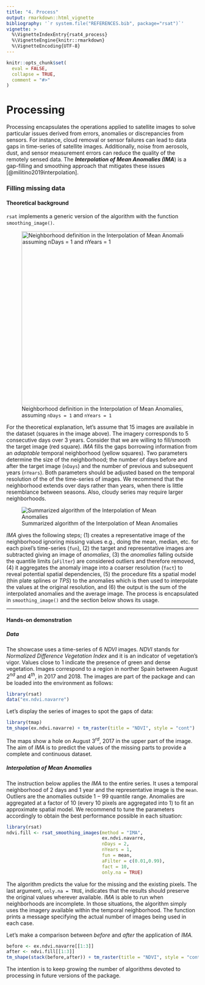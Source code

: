 ```yaml
---
title: "4. Process"
output: rmarkdown::html_vignette
bibliography: '`r system.file("REFERENCES.bib", package="rsat")`'
vignette: >
  %\VignetteIndexEntry{rsat4_process}
  %\VignetteEngine{knitr::rmarkdown}
  %\VignetteEncoding{UTF-8}
---
```


```r
knitr::opts_chunk$set(
  eval = FALSE,
  collapse = TRUE,
  comment = "#>"
)
```

# Processing

Processing encapsulates the operations applied to satellite images to solve particular issues derived from errors, anomalies or discrepancies from sensors. For instance, cloud removal or sensor failures can lead to data gaps in time-series of satellite images. Additionally, noise from aerosols, dust, and sensor measurement errors can reduce the quality of the remotely sensed data. The ***Interpolation of Mean Anomalies (IMA***) is a gap-filling and smoothing approach that mitigates these issues [@militino2019interpolation].

### Filling missing data {#filling}

#### Theoretical background

`rsat` implements a generic version of the algorithm with the function `smoothing_image()`.

![Neighborhood definition in the Interpolation of Mean Anomalies, assuming `nDays = 1` and `nYears = 1`](images/neighborhood_ima.png "Neighborhood defintion in IMA"){width="456"}

For the theoretical explanation, let's assume that $15$ images are available in the dataset (squares in the image above). The imagery corresponds to $5$ consecutive days over $3$ years. Consider that we are willing to fill/smooth the target image (red square). *IMA* fills the gaps borrowing information from an *adaptable* temporal neighborhood (yellow squares). Two parameters determine the size of the neighborhood; the number of days before and after the target image (`nDays`) and the number of previous and subsequent years (`nYears`). Both parameters should be adjusted based on the temporal resolution of the of the time-series of images. We recommend that the neighborhood extends over days rather than years, when there is little resemblance between seasons. Also, cloudy series may require larger neighborhoods.

![Summarized algorithm of the Interpolation of Mean Anomalies](images/ima_technique.png "IMA summarized algorithm")

*IMA* gives the following steps; (1) creates a representative image of the neighborhood ignoring missing values e.g., doing the mean, median, etc. for each pixel's time-series (`fun`), (2) the target and representative images are subtracted giving an image of *anomalies*, (3) the *anomalies* falling outside the quantile limits (`aFilter`) are considered outliers and therefore removed, (4) it aggregates the anomaly image into a coarser resolution (`fact`) to reveal potential spatial dependencies, (5) the procedure fits a spatial model (thin plate splines or *TPS*) to the anomalies which is then used to interpolate the values at the original resolution, and (6) the output is the sum of the interpolated anomalies and the average image. The process is encapsulated in `smoothing_image()` and the section below shows its usage.

------------------------------------------------------------------------

#### Hands-on demonstration

##### Data

The showcase uses a time-series of $6$ *NDVI* images. *NDVI* stands for *Normalized Difference Vegetation Index* and it is an indicator of vegetation's vigor. Values close to $1$ indicate the presence of green and dense vegetation. Images correspond to a region in norther Spain between August $2^{nd}$ and $4^{th}$, in $2017$ and $2018$. The images are part of the package and can be loaded into the environment as follows:

```r
library(rsat)
data("ex.ndvi.navarre")
```

Let's display the series of images to spot the gaps of data:

```r
library(tmap)
tm_shape(ex.ndvi.navarre) + tm_raster(title = "NDVI", style = "cont")
```

The maps show a hole on August $3^{rd}$, $2017$ in the upper part of the image. The aim of *IMA* is to predict the values of the missing parts to provide a complete and continuous dataset.

##### Interpolation of Mean Anomalies

The instruction below applies the *IMA* to the entire series. It uses a temporal neighborhood of $2$ days and $1$ year and the representative image is the `mean`. Outliers are the anomalies outside $1-99$ quantile range. Anomalies are aggregated at a factor of $10$ (every $10$ pixels are aggregated into $1$) to fit an approximate spatial model. We recommend to tune the parameters accordingly to obtain the best performance possible in each situation:

```r
library(rsat)
ndvi.fill <- rsat_smoothing_images(method = "IMA",
                                   ex.ndvi.navarre,
                                   nDays = 2,
                                   nYears = 1,
                                   fun = mean,
                                   aFilter = c(0.01,0.99),
                                   fact = 10,
                                   only.na = TRUE)
```

The algorithm predicts the value for the missing and the existing pixels. The last argument, `only.na = TRUE`, indicates that the results should preserve the original values wherever available. *IMA* is able to run when neighborhoods are incomplete. In those situations, the algorithm simply uses the imagery available within the temporal neighborhood. The function prints a message specifying the actual number of images being used in each case.

Let's make a comparison between *before* and *after* the application of *IMA.*

```r
before <- ex.ndvi.navarre[[1:3]]
after <- ndvi.fill[[1:3]]
tm_shape(stack(before,after)) + tm_raster(title = "NDVI", style = "cont")
```

The intention is to keep growing the number of algorithms devoted to processing in future versions of the package.
